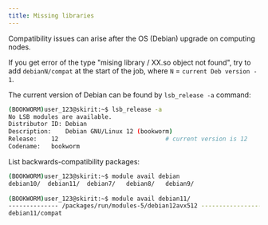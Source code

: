```yaml
---
title: Missing libraries
---
```

Compatibility issues can arise after the OS (Debian) upgrade on computing nodes. 

If you get error of the type "mising library / XX.so object not found", try to add `debianN/compat` at the start of the job, where `N` = `current Deb version - 1`.

The current version of Debian can be found by `lsb_release -a` command: 

```bash
(BOOKWORM)user_123@skirit:~$ lsb_release -a
No LSB modules are available.
Distributor ID:	Debian
Description:	Debian GNU/Linux 12 (bookworm)
Release:	12                              # current version is 12
Codename:	bookworm
```
List backwards-compatibility packages:

```bash
(BOOKWORM)user_123@skirit:~$ module avail debian
debian10/  debian11/  debian7/   debian8/   debian9/
   
(BOOKWORM)user_123@skirit:~$ module avail debian11/
-------------- /packages/run/modules-5/debian12avx512 ------------------------
debian11/compat  
```
